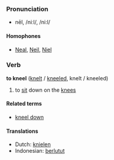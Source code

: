 === Pronunciation ===
*nēl, /niːl/, /ni:l/
==== Homophones ====
*[[Neal]], [[Neil]], [[Niel]]

=== Verb ===

'''to kneel''' ([[knelt]] / [[kneeled]], knelt / kneeled)

# to [[sit]] down on the [[knees]]

==== Related terms ====
*[[kneel down]]

==== Translations ====
*Dutch: [[knielen]]
*Indonesian: [[lutut|berlutut]]